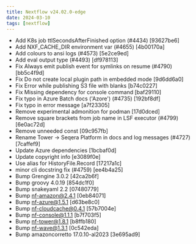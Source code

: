 ```yaml
---
title: Nextflow v24.02.0-edge
date: 2024-03-10
tags: [nextflow]
---
```


- Add K8s job ttlSecondsAfterFinished option (#4434) [93627be6]
- Add NXF_CACHE_DIR environment var (#4655) [4b00170a]
- Add colours to ansi logs  (#4573) [5e2ce9ed]
- Add eval output type (#4493) [df978113]
- Fix Always emit publish event for symlinks on resume (#4790) [bb5c4f9d]
- Fix Do not create local plugin path in embedded mode [9d6dd6a0]
- Fix Error while publishing S3 file with blanks [b74c0227]
- Fix Missing dependency for console command [baf29110]
- Fix typo in Azure Batch docs ('Azore') (#4735) [192bf8df]
- Fix typo in error message [a7f23305]
- Remove experimental admonition for podman [17d0dced]
- Remove square brackets from job name in LSF executor (#4799) [6e0ac72d]
- Remove unneeded const [09c957fb]
- Rename Tower -> Seqera Platform in docs and log messages (#4727) [7caffef9]
- Update Azure dependencies [1bcbaf0d]
- Update copyright info [e3089f0e]
- Use alias for HistoryFile.Record [17217a1c]
- minor cli docstring fix (#4759) [ee4b4a25]
- Bump Grengine 3.0.2 [42ca2b6f]
- Bump groovy 4.0.19 [854dc1f0]
- Bump snakeyaml 2.2 [07480779]
- Bump nf-amazon@2.4.1 [0eb84071]
- Bump nf-azure@1.5.1 [d63be8c0]
- Bump nf-cloudcache@0.4.1 [57b7004e]
- Bump nf-console@1.1.1 [b7f703f5]
- Bump nf-tower@1.8.1 [b8ffb180]
- Bump nf-wave@1.3.1 [0c542eda]
- Bump amazoncorretto 17.0.10-al2023 [3e695ad9]
